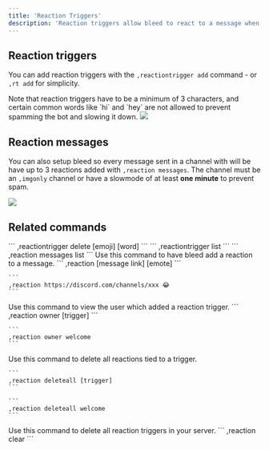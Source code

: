 ```yaml
---
title: 'Reaction Triggers'
description: 'Reaction triggers allow bleed to react to a message when a condition is met, like having a certain word in a message.'
---
```


## Reaction triggers

You can add reaction triggers with the `,reactiontrigger add` command - or `,rt add` for simplicity. 

<Info>
  Note that reaction triggers have to be a minimum of 3 characters, and certain common words like `hi` and `hey` are not allowed to prevent spamming the bot and slowing it down.
</Info>

<Frame caption="Simple reactiontrigger setup" type="glass">
  <img src="https://bleed.bot/img/reaction_trigger.png" />
</Frame>

## Reaction messages
You can also setup bleed so every message sent in a channel with will be have up to 3 reactions added with `,reaction messages`. 
The channel must be an `,imgonly` channel or have a slowmode of at least **one minute** to prevent spam.

<Frame caption="Reaction messages setup" type="glass">
  <img src="https://bleed.bot/img/reaction_messages.png" />
</Frame>

## Related commands

<AccordionGroup>
  <Accordion title="Delete a reaction trigger">
    ```
    ,reactiontrigger delete [emoji] [word]
    ```
  </Accordion>

  <Accordion title="List all reaction triggers">
    ```
    ,reactiontrigger list
    ```
  </Accordion>

  <Accordion title="List all reaction messages">
    ```
    ,reaction messages list
    ```
  </Accordion>
  
  <Accordion title="Manually add a reaction">
    Use this command to have bleed add a reaction to a message.
    ```
    ,reaction [message link] [emote]
    ```
    
    ```
    ,reaction https://discord.com/channels/xxx 😂
    ```
  </Accordion>
  <Accordion title="Find the owner of a trigger">
  Use this command to view the user which added a reaction trigger.
    ```
    ,reaction owner [trigger]
    ```
    
    ```
    ,reaction owner welcome
    ```
  </Accordion>
  
  <Accordion title="Delete all reactions for a trigger">
    Use this command to delete all reactions tied to a trigger.
    
    ```
    ,reaction deleteall [trigger]
    ```
    
    ```
    ,reaction deleteall welcome
    ```
  </Accordion>
  
  <Accordion title="Delete all reaction triggers">
    Use this command to delete all reaction triggers in your server.
    ```
    ,reaction clear
    ```
  </Accordion>
</AccordionGroup>

